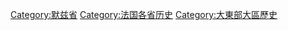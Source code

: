 [[Category:默兹省|Category:默兹省]]
[[Category:法国各省历史|Category:法国各省历史]]
[[Category:大東部大區歷史|Category:大東部大區歷史]]